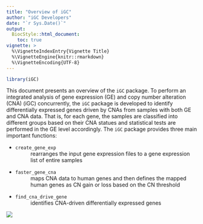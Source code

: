 ```yaml
---
title: "Overview of iGC"
author: "iGC Developers"
date: "`r Sys.Date()`"
output:
  BiocStyle::html_document:
    toc: true
vignette: >
  %\VignetteIndexEntry{Vignette Title}
  %\VignetteEngine{knitr::rmarkdown}
  %\VignetteEncoding{UTF-8}
---
```

```r
library(iGC)
```
This document presents an overview of the `iGC` package. To perform an integrated analysis of gene expression (GE) and copy number alteration (CNA) (iGC) concurrently, the `iGC` package is developed to identify differentially expressed genes driven by CNAs from samples with both GE and CNA data. That is, for each gene, the samples are classified into different groups based on their CNA statues and statistical tests are performed in the GE level accordingly. The `iGC` package provides three main important functions: 

- `create_gene_exp`
  : rearranges the input gene expression files to a gene expression list of entire samples
- `faster_gene_cna`
  : maps CNA data to human genes and then defines the mapped human genes as CN gain or loss based on the CN threshold
- `find_cna_drive_gene`
  : identifies CNA-driven differentially expressed genes


![](analysis_workflow.png)
